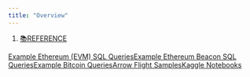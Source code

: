 ```yaml
---
title: "Overview"
---
```


1. [📚REFERENCE](/reference)

[Example Ethereum (EVM) SQL Queries](/reference/samples-and-examples/example-ethereum-evm-sql-queries)[Example Ethereum Beacon SQL Queries](/reference/samples-and-examples/example-ethereum-beacon-sql-queries)[Example Bitcoin Queries](/reference/samples-and-examples/example-bitcoin-queries)[Arrow Flight Samples](/reference/samples-and-examples/arrow-flight-samples)[Kaggle Notebooks](/reference/samples-and-examples/kaggle-notebooks)
